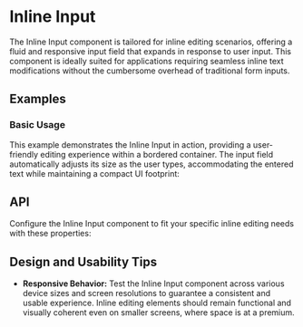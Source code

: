 
<Meta of={InlineInputStories} />

# Inline Input
The Inline Input component is tailored for inline editing scenarios, offering a fluid and responsive input field that expands in response to user input. 
This component is ideally suited for applications requiring seamless inline text modifications without the cumbersome overhead of traditional form inputs.
## Examples
### Basic Usage
This example demonstrates the Inline Input in action, providing a user-friendly editing experience within a bordered container. 
The input field automatically adjusts its size as the user types, accommodating the entered text while maintaining a compact UI footprint:
<ToggleCanvas sourceState="shown" of={InlineInputStories.Basic} />

## API
Configure the Inline Input component to fit your specific inline editing needs with these properties:
<PropsTable name="InlineInput" />

## Design and Usability Tips

- **Responsive Behavior:** Test the Inline Input component across various device sizes and screen resolutions to guarantee a consistent and usable experience. 
Inline editing elements should remain functional and visually coherent even on smaller screens, where space is at a premium.